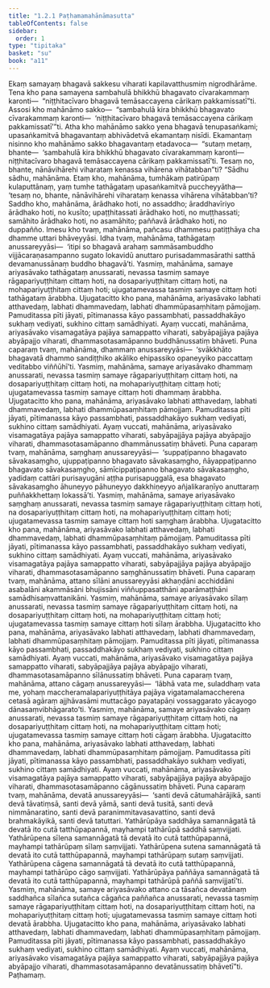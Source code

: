 ```yaml
---
title: "1.2.1 Paṭhamamahānāmasutta"
tableOfContents: false
sidebar:
  order: 1
type: "tipitaka"
basket: "su"
book: "a11"
---
```



<DynamicBreadcrumb />

<Division number="11" book="a11" bookNo="17" page="530">

<Paragraph number="85" book="a11">
Ekaṃ samayaṃ bhagavā sakkesu viharati kapilavatthusmiṃ nigrodhārāme. Tena kho pana samayena sambahulā bhikkhū bhagavato cīvarakammaṃ karonti—  “niṭṭhitacīvaro bhagavā temāsaccayena cārikaṃ pakkamissatī”ti. Assosi kho mahānāmo sakko—  “sambahulā kira bhikkhū bhagavato cīvarakammaṃ karonti—  ‘niṭṭhitacīvaro bhagavā temāsaccayena cārikaṃ pakkamissatī’”ti.
</Paragraph>

<Paragraph number="86" book="a11">
Atha kho mahānāmo sakko yena bhagavā tenupasaṅkami; upasaṅkamitvā bhagavantaṃ abhivādetvā ekamantaṃ nisīdi. Ekamantaṃ nisinno kho mahānāmo sakko bhagavantaṃ etadavoca—  “sutaṃ metaṃ, bhante—  ‘sambahulā kira bhikkhū bhagavato cīvarakammaṃ karonti—  niṭṭhitacīvaro bhagavā temāsaccayena cārikaṃ pakkamissatī’ti. Tesaṃ no, bhante, nānāvihārehi viharataṃ kenassa vihārena vihātabban”ti?
</Paragraph>

<Paragraph number="87" book="a11">
“Sādhu sādhu, mahānāma. Etaṃ kho, mahānāma, tumhākaṃ patirūpaṃ kulaputtānaṃ, yaṃ tumhe tathāgataṃ upasaṅkamitvā puccheyyātha—  ‘tesaṃ no, bhante, nānāvihārehi viharataṃ kenassa vihārena vihātabban’ti? Saddho kho, mahānāma, ārādhako hoti, no assaddho; āraddhavīriyo ārādhako hoti, no kusīto; upaṭṭhitassati ārādhako hoti, no muṭṭhassati; samāhito ārādhako hoti, no asamāhito; paññavā ārādhako hoti, no duppañño. Imesu kho tvaṃ, mahānāma, pañcasu dhammesu patiṭṭhāya cha dhamme uttari bhāveyyāsi. Idha tvaṃ, mahānāma, tathāgataṃ anussareyyāsi—  ‘itipi so bhagavā arahaṃ sammāsambuddho vijjācaraṇasampanno sugato lokavidū anuttaro purisadammasārathi satthā devamanussānaṃ buddho bhagavā’ti. Yasmiṃ, mahānāma, samaye ariyasāvako tathāgataṃ anussarati, nevassa tasmiṃ samaye rāgapariyuṭṭhitaṃ cittaṃ hoti, na dosapariyuṭṭhitaṃ cittaṃ hoti, na mohapariyuṭṭhitaṃ cittaṃ hoti; ujugatamevassa tasmiṃ samaye cittaṃ hoti tathāgataṃ ārabbha. Ujugatacitto kho pana, mahānāma, ariyasāvako labhati atthavedaṃ, labhati dhammavedaṃ, labhati dhammūpasaṃhitaṃ pāmojjaṃ. Pamuditassa pīti jāyati, pītimanassa kāyo passambhati, passaddhakāyo sukhaṃ vediyati, sukhino cittaṃ samādhiyati. Ayaṃ vuccati, mahānāma, ariyasāvako visamagatāya pajāya samappatto viharati, sabyāpajjāya pajāya abyāpajjo viharati, dhammasotasamāpanno buddhānussatiṃ bhāveti.
</Paragraph>

<Paragraph number="88" book="a11">
Puna caparaṃ tvaṃ, mahānāma, dhammaṃ anussareyyāsi—  ‘svākkhāto bhagavatā dhammo sandiṭṭhiko akāliko ehipassiko opaneyyiko paccattaṃ veditabbo viññūhī’ti. Yasmiṃ, mahānāma, samaye ariyasāvako dhammaṃ anussarati, nevassa tasmiṃ samaye rāgapariyuṭṭhitaṃ cittaṃ hoti, na dosapariyuṭṭhitaṃ cittaṃ hoti, na mohapariyuṭṭhitaṃ cittaṃ hoti; ujugatamevassa tasmiṃ samaye cittaṃ hoti dhammaṃ ārabbha. Ujugatacitto kho pana, mahānāma, ariyasāvako labhati atthavedaṃ, labhati dhammavedaṃ, labhati dhammūpasaṃhitaṃ pāmojjaṃ. Pamuditassa pīti jāyati, pītimanassa kāyo passambhati, passaddhakāyo sukhaṃ vediyati, sukhino cittaṃ samādhiyati. Ayaṃ vuccati, mahānāma, ariyasāvako visamagatāya pajāya samappatto viharati, sabyāpajjāya pajāya abyāpajjo viharati, dhammasotasamāpanno dhammānussatiṃ bhāveti.
</Paragraph>

<Paragraph number="89" book="a11">
Puna caparaṃ tvaṃ, mahānāma, saṃghaṃ anussareyyāsi—  ‘suppaṭipanno bhagavato sāvakasaṃgho, ujuppaṭipanno bhagavato sāvakasaṃgho, ñāyappaṭipanno bhagavato sāvakasaṃgho, sāmīcippaṭipanno bhagavato sāvakasaṃgho, yadidaṃ cattāri purisayugāni aṭṭha purisapuggalā, esa bhagavato sāvakasaṃgho āhuneyyo pāhuneyyo dakkhiṇeyyo añjalikaraṇīyo anuttaraṃ puññakkhettaṃ lokassā’ti. Yasmiṃ, mahānāma, samaye ariyasāvako saṃghaṃ anussarati, nevassa tasmiṃ samaye rāgapariyuṭṭhitaṃ cittaṃ hoti, na dosapariyuṭṭhitaṃ cittaṃ hoti, na mohapariyuṭṭhitaṃ cittaṃ hoti; ujugatamevassa tasmiṃ samaye cittaṃ hoti saṃghaṃ ārabbha. Ujugatacitto kho pana, mahānāma, ariyasāvako labhati atthavedaṃ, labhati dhammavedaṃ, labhati dhammūpasaṃhitaṃ pāmojjaṃ. Pamuditassa pīti jāyati, pītimanassa kāyo passambhati, passaddhakāyo sukhaṃ vediyati, sukhino cittaṃ samādhiyati. Ayaṃ vuccati, mahānāma, ariyasāvako visamagatāya pajāya samappatto viharati, sabyāpajjāya pajāya abyāpajjo viharati, dhammasotasamāpanno saṃghānussatiṃ bhāveti.
</Paragraph>

<Paragraph number="90" book="a11">
Puna caparaṃ tvaṃ, mahānāma, attano sīlāni anussareyyāsi akhaṇḍāni acchiddāni asabalāni akammāsāni bhujissāni viññuppasatthāni aparāmaṭṭhāni samādhisaṃvattanikāni. Yasmiṃ, mahānāma, samaye ariyasāvako sīlaṃ anussarati, nevassa tasmiṃ samaye rāgapariyuṭṭhitaṃ cittaṃ hoti, na dosapariyuṭṭhitaṃ cittaṃ hoti, na mohapariyuṭṭhitaṃ cittaṃ hoti; ujugatamevassa tasmiṃ samaye cittaṃ hoti sīlaṃ ārabbha. Ujugatacitto kho pana, mahānāma, ariyasāvako labhati atthavedaṃ, labhati dhammavedaṃ, labhati dhammūpasaṃhitaṃ pāmojjaṃ. Pamuditassa pīti jāyati, pītimanassa kāyo passambhati, passaddhakāyo sukhaṃ vediyati, sukhino cittaṃ samādhiyati. Ayaṃ vuccati, mahānāma, ariyasāvako visamagatāya pajāya samappatto viharati, sabyāpajjāya pajāya abyāpajjo viharati, dhammasotasamāpanno sīlānussatiṃ bhāveti.
</Paragraph>

<Paragraph number="91" book="a11">
Puna caparaṃ tvaṃ, mahānāma, attano cāgaṃ anussareyyāsi—  ‘lābhā vata me, suladdhaṃ vata me, yohaṃ maccheramalapariyuṭṭhitāya pajāya vigatamalamaccherena cetasā agāraṃ ajjhāvasāmi muttacāgo payatapāṇi vossaggarato yācayogo dānasaṃvibhāgarato’ti. Yasmiṃ, mahānāma, samaye ariyasāvako cāgaṃ anussarati, nevassa tasmiṃ samaye rāgapariyuṭṭhitaṃ cittaṃ hoti, na dosapariyuṭṭhitaṃ cittaṃ hoti, na mohapariyuṭṭhitaṃ cittaṃ hoti; ujugatamevassa tasmiṃ samaye cittaṃ hoti cāgaṃ ārabbha. Ujugatacitto kho pana, mahānāma, ariyasāvako labhati atthavedaṃ, labhati dhammavedaṃ, labhati dhammūpasaṃhitaṃ pāmojjaṃ. Pamuditassa pīti jāyati, pītimanassa kāyo passambhati, passaddhakāyo sukhaṃ vediyati, sukhino cittaṃ samādhiyati. Ayaṃ vuccati, mahānāma, ariyasāvako visamagatāya pajāya samappatto viharati, sabyāpajjāya pajāya abyāpajjo viharati, dhammasotasamāpanno cāgānussatiṃ bhāveti.
</Paragraph>

<Paragraph number="92" book="a11">
Puna caparaṃ tvaṃ, mahānāma, devatā anussareyyāsi—  ‘santi devā cātumahārājikā, santi devā tāvatiṃsā, santi devā yāmā, santi devā tusitā, santi devā nimmānaratino, santi devā paranimmitavasavattino, santi devā brahmakāyikā, santi devā tatuttari. Yathārūpāya saddhāya samannāgatā tā devatā ito cutā tatthūpapannā, mayhampi tathārūpā saddhā saṃvijjati. Yathārūpena sīlena samannāgatā tā devatā ito cutā tatthūpapannā, mayhampi tathārūpaṃ sīlaṃ saṃvijjati. Yathārūpena sutena samannāgatā tā devatā ito cutā tatthūpapannā, mayhampi tathārūpaṃ sutaṃ saṃvijjati. Yathārūpena cāgena samannāgatā tā devatā ito cutā tatthūpapannā, mayhampi tathārūpo cāgo saṃvijjati. Yathārūpāya paññāya samannāgatā tā devatā ito cutā tatthūpapannā, mayhampi tathārūpā paññā saṃvijjatī’ti. Yasmiṃ, mahānāma, samaye ariyasāvako attano ca tāsañca devatānaṃ saddhañca sīlañca sutañca cāgañca paññañca anussarati, nevassa tasmiṃ samaye rāgapariyuṭṭhitaṃ cittaṃ hoti, na dosapariyuṭṭhitaṃ cittaṃ hoti, na mohapariyuṭṭhitaṃ cittaṃ hoti; ujugatamevassa tasmiṃ samaye cittaṃ hoti devatā ārabbha. Ujugatacitto kho pana, mahānāma, ariyasāvako labhati atthavedaṃ, labhati dhammavedaṃ, labhati dhammūpasaṃhitaṃ pāmojjaṃ. Pamuditassa pīti jāyati, pītimanassa kāyo passambhati, passaddhakāyo sukhaṃ vediyati, sukhino cittaṃ samādhiyati. Ayaṃ vuccati, mahānāma, ariyasāvako visamagatāya pajāya samappatto viharati, sabyāpajjāya pajāya abyāpajjo viharati, dhammasotasamāpanno devatānussatiṃ bhāvetī”ti.

</Paragraph>
</Division>

<Paragraph number="93" type="center" book="a11">
Paṭhamaṃ.
</Paragraph>